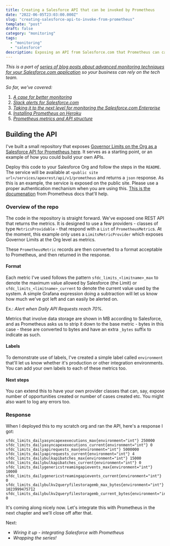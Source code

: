 ```yaml
---
title: Creating a Salesforce API that can be invoked by Prometheus
date: "2022-06-05T23:03:00.000Z"
slug: "creating-salesforce-api-to-invoke-from-prometheus"
template: "post"
draft: false
category: "monitoring"
tags:
  - "monitoring"
  - "salesforce"
description: Exposing an API from Salesforce.com that Prometheus can call to collect metrics.
---
```


_This is a part of [series of blog posts about advanced monitoring techniques for your Salesforce.com application](/series-about-monitoring-your-salesforce-enterprise) so your business can rely on the tech team._

_So far, we've covered:_

1. _[A case for better monitoring](/a-case-for-better-monitoring)_
2. _[Slack alerts for Salesforce.com](/slack-alerts-for-salesforce)_
3. _[Taking it to the next level for monitoring the Salesforce.com Enterprise](/next-level-monitoring-for-your-salesforce-enterprise)_
4. _[Installing Prometheus on Heroku](/installing-prometheus-on-heroku)_
5. _[Prometheus metrics and API structure](/prometheus-metrics-and-api-structure)_

## Building the API

I've built a small repository that exposes [Governor Limits on the Org as a Salesforce API for Prometheus here](https://github.com/markgarg/salesforce-api-for-prometheus). It serves as a starting point, or an example of how you could build your own APIs.

Deploy this code to your Salesforce Org and follow the steps in the `README`. The service will be available at `<public site url>/services/apexrest/api/v1/prometheus` and returns a `json` response. As this is an example, the service is exposed on the public site. Please use a proper authentication mechanism when you are using this. [This is the documenation](https://prometheus.io/docs/prometheus/latest/configuration/https/) from Prometheus docs that'll help.

### Overview of the repo

The code in the repository is straight forward. We've exposed one REST API that returns the metrics. It is designed to use a few providers - classes of type `MetricsProvidable` - that respond with a `List` of `PrometheusMetric`s. At the moment, this example only uses a `LimitsMetricProvider` which exposes Governor Limits at the Org level as metrics. 

These `PrometheusMetric` records are then converted to a format acceptable to Prometheus, and then returned in the response.

#### Format

Each metric I've used follows the pattern `sfdc_limits_<limitname>_max` to denote the maximum value allowed by Salesforce (the Limit) or `sfdc_limits_<limitname>_current` to denote the current value used by the system. A simple Grafana expression doing a subtraction will let us know how much we've got left and can easily be alerted on.

Ex.: _Alert when Daily API Requests reach 70%._

Metrics that involve data storage are shown in MB according to Salesforce, and as Prometheus asks us to strip it down to the base metric - bytes in this case - these are converted to bytes and have an extra `_bytes` suffix to indicate as such.

#### Labels

To demonstrate use of labels, I've created a simple label called `environment` that'll let us know whether it's production or other integration environments. You can add your own labels to each of these metrics too.

#### Next steps

You can extend this to have your own provider classes that can, say, expose number of opportunities created or number of cases created etc. You might also want to log any errors too.

### Response

When I deployed this to my scratch org and ran the API, here's a response I got:

```
sfdc_limits_dailyasyncapexexecutions_max{environment="int"} 250000
sfdc_limits_dailyasyncapexexecutions_current{environment="int"} 0
sfdc_limits_dailyapirequests_max{environment="int"} 5000000
sfdc_limits_dailyapirequests_current{environment="int"} 4
sfdc_limits_dailybulkapibatches_max{environment="int"} 15000
sfdc_limits_dailybulkapibatches_current{environment="int"} 0
sfdc_limits_dailygenericstreamingapievents_max{environment="int"} 10000
sfdc_limits_dailygenericstreamingapievents_current{environment="int"} 0
sfdc_limits_dailybulkv2queryfilestoragemb_max_bytes{environment="int"} 1023999475712
sfdc_limits_dailybulkv2queryfilestoragemb_current_bytes{environment="int"} 0
```

It's coming along nicely now. Let's integrate this with Prometheus in the next chapter and we'll close off after that.

Next:

- _Wiring it up - integrating Salesforce with Prometheus_
- _Wrapping the series!_
